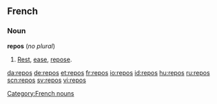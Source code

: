 ==French==

===Noun===
'''repos''' {{m}} (''no plural'')

# [[rest|Rest]], [[ease]], [[repose]].

[[Category:French nouns]]

[[da:repos]]
[[de:repos]]
[[et:repos]]
[[fr:repos]]
[[io:repos]]
[[id:repos]]
[[hu:repos]]
[[ru:repos]]
[[scn:repos]]
[[sv:repos]]
[[vi:repos]]